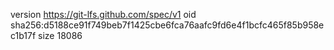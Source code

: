 version https://git-lfs.github.com/spec/v1
oid sha256:d5188ce91f749beb7f1425cbe6fca76aafc9fd6e4f1bcfc465f85b958ec1b17f
size 18086
